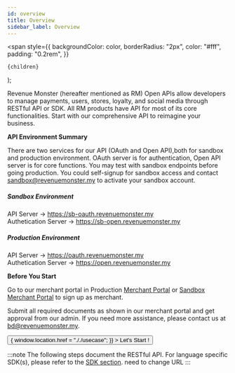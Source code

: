 ```yaml
---
id: overview
title: Overview
sidebar_label: Overview
---
```


  <span
    style={{
      backgroundColor: color,
      borderRadius: "2px",
      color: "#fff",
      padding: "0.2rem",
    }}
  >
    {children}
  </span>
);

Revenue Monster (hereafter mentioned as RM) Open APIs allow developers to manage payments, users, stores, loyalty, and social media through RESTful API or SDK. All RM products have API for most of its core functionalities. Start with our comprehensive API to reimagine your business.

**API Environment Summary** <br />

There are two services for our API (OAuth and Open API),both for sandbox and production environment. OAuth server is for authentication, Open API server is for core functions. You may test with sandbox endpoints before going production. You could self-signup for sandbox access and contact <sandbox@revenuemonster.my> to activate your sandbox account.

##### Sandbox Environment

API Server -> https://sb-oauth.revenuemonster.my  
Authetication Server -> https://sb-open.revenuemonster.my

##### Production Environment

API Server -> https://oauth.revenuemonster.my  
Authetication Server -> https://open.revenuemonster.my

**Before You Start**

Go to our merchant portal in Production [Merchant Portal](https://merchant.revenuemonster.my/) or [Sandbox Merchant Portal](https://sb-merchant.revenuemonster.my/) to sign up as merchant.

Submit all required documents as shown in our merchant portal and get approval from our admin. If you need more assistance, please contact us at <bd@revenuemonster.my>.

<Flex justifyContent="center">
  <Button
    width="100%"
    sx={{
      ":hover": {
        backgroundColor: "blue",
      },
      backgroundColor: "#528ef7",
      borderRadius: 15,
    }}
    onClick={() => {
      window.location.href = "././usecase";
    }}
  >
    Let's Start !
  </Button>
</Flex>
<br />

:::note
The following steps document the RESTful API. For language specific
SDK(s), please refer to the [SDK section](../quickstart/sdk). need to change URL
:::
